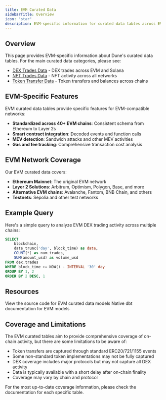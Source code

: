 ```yaml
---
title: EVM Curated Data
sidebarTitle: Overview
icon: "star"
description: EVM-specific information for curated data tables across EVM networks
---
```


## Overview

This page provides EVM-specific information about Dune's curated data tables. For the main curated data categories, please see:

- [DEX Trades Data](/data-catalog/curated/dex-trades/overview) - DEX trades across EVM and Solana
- [NFT Trades Data](/data-catalog/curated/nft-trades/overview) - NFT activity across all networks  
- [Token Transfer Data](/data-catalog/curated/token-transfers/overview) - Token transfers and balances across chains

## EVM-Specific Features

EVM curated data tables provide specific features for EVM-compatible networks:

- **Standardized across 40+ EVM chains**: Consistent schema from Ethereum to Layer 2s
- **Smart contract integration**: Decoded events and function calls
- **MEV detection**: Sandwich attacks and other MEV activities
- **Gas and fee tracking**: Comprehensive transaction cost analysis

## EVM Network Coverage

Our EVM curated data covers:

- **Ethereum Mainnet**: The original EVM network
- **Layer 2 Solutions**: Arbitrum, Optimism, Polygon, Base, and more
- **Alternative EVM chains**: Avalanche, Fantom, BNB Chain, and others
- **Testnets**: Sepolia and other test networks

## Example Query

Here's a simple query to analyze EVM DEX trading activity across multiple chains:

```sql
SELECT 
    blockchain,
    date_trunc('day', block_time) as date,
    COUNT(*) as num_trades,
    SUM(amount_usd) as volume_usd
FROM dex.trades
WHERE block_time >= NOW() - INTERVAL '30' day
GROUP BY 1, 2
ORDER BY 2 DESC, 1
```


<QueryContainer queryText="SELECT blockchain, date_trunc('day', block_time) as date, COUNT(*) as num_trades, SUM(amount_usd) as volume_usd FROM dex.trades WHERE block_time >= NOW() - INTERVAL '30' day GROUP BY 1, 2 ORDER BY 2 DESC, 1" />

## Resources

<CardGroup cols={2}>
  <Card
    title="Spellbook EVM Models"
    icon="github"
    href="https://github.com/duneanalytics/spellbook/"
  >
    View the source code for EVM curated data models
  </Card>
  <Card
    title="EVM Documentation"
    icon="book"
    href="https://spellbook-docs.dune.com/"
  >
    Native dbt documentation for EVM models
  </Card>
</CardGroup>

## Coverage and Limitations

The EVM curated tables aim to provide comprehensive coverage of on-chain activity, but there are some limitations to be aware of:

- Token transfers are captured through standard ERC20/721/1155 events
- Some non-standard token implementations may not be fully captured
- DEX coverage includes major protocols but may not capture all DEX activity
- Data is typically available with a short delay after on-chain finality
- Coverage may vary by chain and protocol

For the most up-to-date coverage information, please check the documentation for each specific table. 